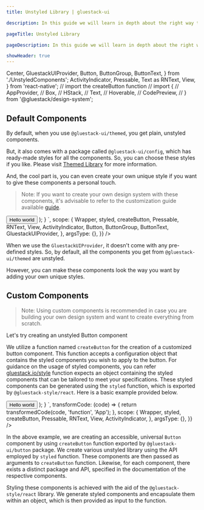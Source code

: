 ```yaml
---
title: Unstyled Library | gluestack-ui

description: In this guide we will learn in depth about the right way to create unstyled library.

pageTitle: Unstyled Library

pageDescription: In this guide we will learn in depth about the right way to create unstyled components.

showHeader: true
---
```


  Center,
  GluestackUIProvider,
  Button,
  ButtonGroup,
  ButtonText,
} from './UnstyledComponents';
  ActivityIndicator,
  Pressable,
  Text as RNText,
  View,
} from 'react-native';
// import the createButton function
// import {
//   AppProvider,
//   Box,
//   HStack,
//   Text,
//   Hoverable,
//   CodePreview,
// } from '@gluestack/design-system';

<Meta title="Core Concepts/Unstyled Library" />

## Default Components

By default, when you use `@gluestack-ui/themed`, you get plain, unstyled components.

But, it also comes with a package called `@gluestack-ui/config`, which has ready-made styles for all the components. So, you can choose these styles if you like. Please visit [Themed Library](https://gluestack.io/ui/docs/core-concepts/themed-library) for more information.

And, the cool part is, you can even create your own unique style if you want to give these components a personal touch.

> Note: If you want to create your own design system with these components, it's advisable to refer to the customization guide available [guide](https://gluestack.io/ui/docs/guides/building-design-systems).

<AppProvider>
  <CodePreview
    showComponentRenderer={true}
    showArgsController={false}
    metaData={{
      code: `
    // import { GluestackUIProvider, Button, ButtonText  } from '@gluestack-ui/themed';
    function App() {
      return (
        <GluestackUIProvider>
            <Button backgroundColor='purple' padding={12}>
              <ButtonText color='white'>Hello world</ButtonText>
            </Button>
        </GluestackUIProvider>
      );
    }
`,
      scope: {
        Wrapper,
        styled,
        createButton,
        Pressable,
        RNText,
        View,
        ActivityIndicator,
        Button,
        ButtonGroup,
        ButtonText,
        GluestackUIProvider,
      },
      argsType: {},
    }}
  />
</AppProvider>

When we use the `GluestackUIProvider`, it doesn't come with any pre-defined styles. So, by default, all the components you get from `@gluestack-ui/themed` are unstyled.

However, you can make these components look the way you want by adding your own unique styles.

## Custom Components

> Note: Using custom components is recommended in case you are building your own design system and want to create everything from scratch.

Let's try creating an unstyled Button component

We utilize a function named `createButton` for the creation of a customized button component. This function accepts a configuration object that contains the styled components you wish to apply to the button. For guidance on the usage of styled components, you can refer [gluestack.io/style](/style) function expects an object containing the styled components that can be tailored to meet your specifications. These styled components can be generated using the `styled` function, which is exported by `@gluestack-style/react`. Here is a basic example provided below.

<AppProvider>
  <CodePreview
    showComponentRenderer={true}
    showArgsController={false}
    metaData={{
      code: `
    function App() {
      const Root = styled(Pressable, {});
      const Text = styled(RNText, {});
      const Group = styled(View, {});
      const GroupHSpacer = styled(View, {});
      const GroupVSpacer = styled(View, {});
      const Spinner = styled(ActivityIndicator, {});
      // Understanding the API
      const Button = createButton({
        Root,
        Text,
        Group,
        GroupHSpacer,
        GroupVSpacer,
        Spinner,
      });
      return (
        <Button.Group>
          <Button>
            <Button.Text sx={{_dark:{
              color:"white"
            }}}>Hello world</Button.Text>
          </Button>
        </Button.Group>
      );
    }
`,
      transformCode: (code) => {
        return transformedCode(code, 'function', 'App');
      },
      scope: {
        Wrapper,
        styled,
        createButton,
        Pressable,
        RNText,
        View,
        ActivityIndicator,
      },
      argsType: {},
    }}
  />
</AppProvider>

In the above example, we are creating an accessible, universal `Button` component by using `createButton` function exported by `@gluestack-ui/button` package. We create various unstyled library using the API employed by `styled` function. These components are then passed as arguments to `createButton` function. Likewise, for each component, there exists a distinct package and API, specified in the documentation of the respective components.

Styling these components is achieved with the aid of the `@gluestack-style/react` library. We generate styled components and encapsulate them within an object, which is then provided as input to the function.
